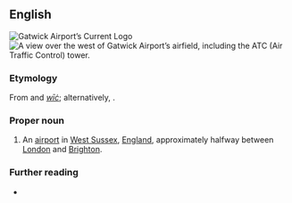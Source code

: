==English==
[[File:Gatwick Airport logo.svg|thumb|Gatwick Airport’s Current Logo]]
[[File:Arrival at Gatwick airport - Kristina D.C. Hoeppner.jpg|thumb|A view over the west of Gatwick Airport’s airfield, including the ATC (Air Traffic Control) tower.]]

===Etymology===
From {{der|en|ang|gat|gāt}} and ''[[wic|wīċ]]''; alternatively, {{suffix|en|goat|wick}}.

===Proper noun===
{{en-proper noun}}

# An [[airport]] in [[West Sussex]], [[England]], approximately halfway between [[London]] and [[Brighton]].

===Further reading===
* {{pedia}}

{{C|en|Places in England}}